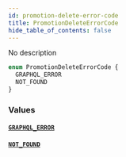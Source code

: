 ```yaml
---
id: promotion-delete-error-code
title: PromotionDeleteErrorCode
hide_table_of_contents: false
---
```


No description

```graphql
enum PromotionDeleteErrorCode {
  GRAPHQL_ERROR
  NOT_FOUND
}
```

### Values

#### [`GRAPHQL_ERROR`](#)

#### [`NOT_FOUND`](#)

